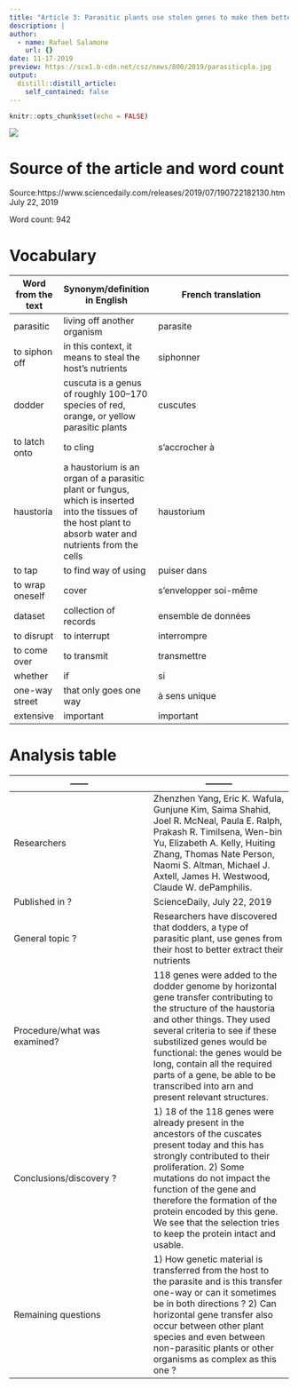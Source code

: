 ```yaml
---
title: "Article 3: Parasitic plants use stolen genes to make them better parasites"
description: |
author:
  - name: Rafael Salamone
    url: {}
date: 11-17-2019
preview: https://scx1.b-cdn.net/csz/news/800/2019/parasiticpla.jpg
output:
  distill::distill_article:
    self_contained: false
---
```


```r
knitr::opts_chunk$set(echo = FALSE)
```



![](https://scx1.b-cdn.net/csz/news/800/2019/parasiticpla.jpg)

# Source of the article and word count

Source:https://www.sciencedaily.com/releases/2019/07/190722182130.htm July 22, 2019

Word count: 942 

# Vocabulary 
Word from the text | Synonym/definition in English | French translation
------------- | -------------|---------------------------------------------
parasitic | living off another organism | parasite
to siphon off | in this context, it means to steal the host's nutrients | siphonner
dodder | cuscuta is a genus of roughly 100–170 species of red, orange, or yellow parasitic plants | cuscutes
to latch onto | to cling | s'accrocher à 
haustoria | a haustorium is an organ of a parasitic plant or fungus, which is inserted into the tissues of the host plant to absorb water and nutrients from the cells | haustorium
to tap | to find way of using | puiser dans
to wrap oneself | cover | s'envelopper soi-même 
dataset | collection of records | ensemble de données
to disrupt | to interrupt | interrompre 
to come over | to transmit | transmettre
whether | if | si 
one-way street | that only goes one way | à sens unique
extensive | important | important

# Analysis table

------        | ---------
------------- | -------------
| Researchers | Zhenzhen Yang, Eric K. Wafula, Gunjune Kim, Saima Shahid, Joel R. McNeal, Paula E. Ralph, Prakash R. Timilsena, Wen-bin Yu, Elizabeth A. Kelly, Huiting Zhang, Thomas Nate Person, Naomi S. Altman, Michael J. Axtell, James H. Westwood, Claude W. dePamphilis.
| Published in ? | ScienceDaily, July 22, 2019
| General topic ? | Researchers have discovered that dodders, a type of parasitic plant, use genes from their host to better extract their nutrients 
| Procedure/what was examined? | 118 genes were added to the dodder genome by horizontal gene transfer contributing to the structure of the haustoria and other things. They used several criteria to see if these substilized genes would be functional: the genes would be long, contain all the required parts of a gene, be able to be transcribed into arn and present relevant structures. 
| Conclusions/discovery ? | 1) 18 of the 118 genes were already present in the ancestors of the cuscates present today and this has strongly contributed to their proliferation. 2) Some mutations do not impact the function of the gene and therefore the formation of the protein encoded by this gene. We see that the selection tries to keep the protein intact and usable.
| Remaining questions | 1) How genetic material is transferred from the host to the parasite and is this transfer one-way or can it sometimes be in both directions ? 2) Can horizontal gene transfer also occur between other plant species and even between non-parasitic plants or other organisms as complex as this one ?
